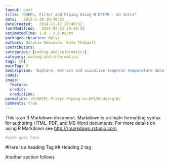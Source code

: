 ```yaml
---
layout: post
title: "GREPL, Filter and Piping Using R DPLYR - An Intro"
date:   2015-1-28 20:49:52
dateCreated:   2014-11-17 20:49:52
lastModified:   2015-05-21 20:49:52
estimatedTime: 1.0 - 1.5 Hours
packagesLibraries: dplyr
authors: Natalie Robinson, Kate Thibault
contributors: 
categories: [coding-and-informatics]
category: coding-and-informatics
tags: [R]
mainTag: R
description: "Explore, extract and visualize temporal temperature data collected from a NEON flux tower from multiple sites and sensors in R. Learn how to extract metadata and how to use nested loops and dplyr to perform more advanced queries and data manipulation."
code1: 
image:
  feature:  
  credit:  
  creditlink:  
permalink: /R/GREPL-Filter-Piping-in-DPLYR-Using-R/
comments: true
---
```


This is an R Markdown document. Markdown is a simple formatting syntax for authoring HTML, PDF, and MS Word documents. For more details on using R Markdown see <http://rmarkdown.rstudio.com>.


```r

#code goes here

```

#Here is a heading Tag
## Heading 2 tag

Another section follows

```r

```


